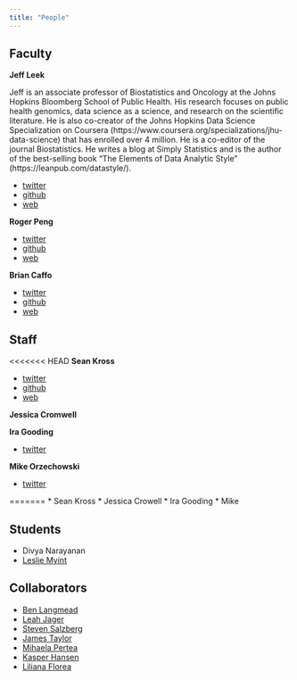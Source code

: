 ```yaml
---
title: "People"
---
```


## Faculty


__Jeff Leek__ 

Jeff is an associate professor of Biostatistics and Oncology at the Johns Hopkins Bloomberg School of Public Health. His research focuses on public health genomics, data science as a science, and research on the scientific literature.  He is also co-creator of the Johns Hopkins Data Science Specialization on Coursera (https://www.coursera.org/specializations/jhu-data-science) that has enrolled over 4 million. He is a co-editor of the journal Biostatistics. He writes a blog at Simply Statistics and is the author of the best-selling book "The Elements of Data Analytic Style" (https://leanpub.com/datastyle/).


* [twitter](https://twitter.com/jtleek)
* [github](https://github.com/jtleek)
* [web](http://jtleek.com/)


__Roger Peng__ 

* [twitter](https://twitter.com/rdpeng) 
* [github](https://github.com/rdpeng) 
* [web](http://www.biostat.jhsph.edu/~rpeng/)



 __Brian Caffo__ 
 
* [twitter](https://twitter.com/bcaffo) 
* [github](https://github.com/bcaffo) 
* [web](http://www.bcaffo.com)


## Staff

<<<<<<< HEAD
__Sean Kross__

* [twitter](https://twitter.com/seankross)
* [github](https://github.com/seankross)
* [web](http://seankross.com/)


__Jessica Cromwell__


__Ira Gooding__

* [twitter](https://twitter.com/iragooding)

__Mike Orzechowski__

* [twitter](https://twitter.com/mjorzechowski)


=======
* Sean Kross
* Jessica Crowell
* Ira Gooding
* Mike 


## Students

* Divya Narayanan 
* [Leslie Myint](https://lesliemyint.wordpress.com/)

## Collaborators


* [Ben Langmead](http://www.langmead-lab.org/)
* [Leah Jager](http://www.jhsph.edu/faculty/directory/profile/2909/leah-r-jager)
* [Steven Salzberg](https://salzberg-lab.org/)
* [James Taylor](http://taylorlab.org/)
* [Mihaela Pertea](http://ccb.jhu.edu/people/mpertea/)
* [Kasper Hansen](http://www.hansenlab.org/)
* [Liliana Florea](http://florealab.org/)


